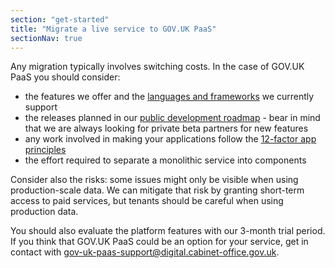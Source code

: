 ```yaml
---
section: "get-started"
title: "Migrate a live service to GOV.UK PaaS"
sectionNav: true
---
```


Any migration typically involves switching costs. In the case of GOV.UK PaaS you should consider:

-   the features we offer and the [languages and frameworks](https://docs.cloud.service.gov.uk/before_you_start.html#before-you-start) we currently support
-   the releases planned in our [public development roadmap](/roadmap) - bear in mind that we are always looking for private beta partners for new features
-   any work involved in making your applications follow the [12-factor app principles](https://12factor.net/)
-   the effort required to separate a monolithic service into components

Consider also the risks: some issues might only be visible when using production-scale data. We can mitigate that risk by granting short-term access to paid services, but tenants should be careful when using production data.

You should also evaluate the platform features with our 3-month trial period. If you think that GOV.UK PaaS could be an option for your service, get in contact with [gov-uk-paas-support@digital.cabinet-office.gov.uk](mailto:gov-uk-paas-support@digital.cabinet-office.gov.uk).
